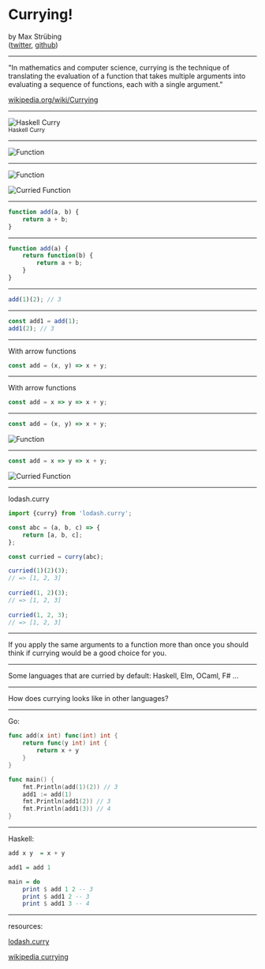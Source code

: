 

<Head>
  <title>Currying</title>
  <meta name="author" content="Max Strübing" />
</Head>

# Currying!
by Max Strübing  
([twitter](https://twitter.com/mxstrbng), [github](https://github.com/mstruebing))

---

"In mathematics and computer science, currying is the technique of translating the evaluation of a function that takes multiple arguments into evaluating a sequence of functions, each with a single argument."

[wikipedia.org/wiki/Currying](https://en.wikipedia.org/wiki/Currying)

---

![Haskell Curry](../images/currying/HaskellBCurry.jpg "Haskell Curry")  
<small>Haskell Curry</small>

---

![Function](../images/currying/function.svg "Function")

---

![Function](../images/currying/function.svg "Function")  

![Curried Function](../images/currying/curriedFunction.svg "Curried Function")

---

```js 
function add(a, b) {
    return a + b;
}
```

---


```js
function add(a) {
    return function(b) {
        return a + b;
    }
}

```

---

```js
add(1)(2); // 3
```

---

```js
const add1 = add(1);
add1(2); // 3
```

---

With arrow functions

```js
const add = (x, y) => x + y;
```

---

With arrow functions

```js
const add = x => y => x + y;
```

---

```js
const add = (x, y) => x + y;
```

![Function](../images/currying/function.svg "Function")  

---

```js
const add = x => y => x + y;
```

![Curried Function](../images/currying/curriedFunction.svg "Curried Function")

---

lodash.curry

```js
import {curry} from 'lodash.curry';

const abc = (a, b, c) => {
    return [a, b, c];
};

const curried = curry(abc);

curried(1)(2)(3);
// => [1, 2, 3]
 
curried(1, 2)(3);
// => [1, 2, 3]
 
curried(1, 2, 3);
// => [1, 2, 3]
```

---

If you apply the same arguments to a function more than once you should think if currying would be a good choice for you.

---

Some languages that are curried by default: Haskell, Elm, OCaml, F# ...

---

How does currying looks like in other languages?

---

Go:

```go
func add(x int) func(int) int {
    return func(y int) int {
        return x + y
    }
}

func main() {
    fmt.Println(add(1)(2)) // 3
    add1 := add(1)
    fmt.Println(add1(2)) // 3
    fmt.Println(add1(3)) // 4
}
```

---

Haskell:

```hs
add x y  = x + y 

add1 = add 1

main = do
    print $ add 1 2 -- 3
    print $ add1 2 -- 3
    print $ add1 3 -- 4
```

---

resources:

[lodash.curry](https://lodash.com/docs#curry)

[wikipedia currying](https://en.wikipedia.org/wiki/Currying)
